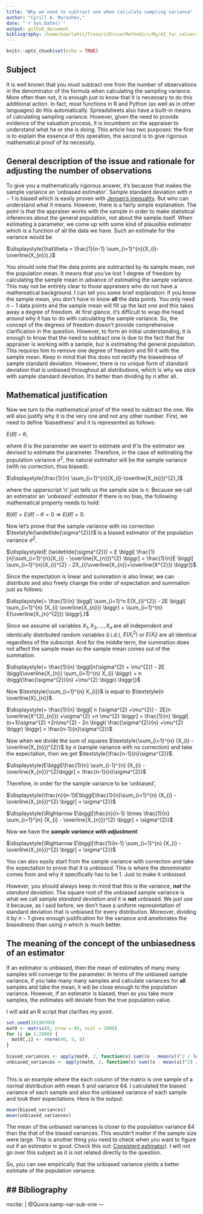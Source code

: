 ```yaml
---
title: "Why we need to subtract one when calculate sampling variance"
author: "Cyrill A. Murashev,"
date: "`r Sys.Date()`"
output: github_document
bibliography: /home/kaarlahti/TresoritDrive/Methodics/My/AI_for_valuers/Book/AI_for_valuers_book/Mathstat.bib
---
```


```r
knitr::opts_chunk$set(echo = TRUE)
```
## Subject

It is well known that you must subtract one from the number of observations in the denominator of the formula when calculating the sampling variance. More often than not, it is enough just to know that it is necessary to do this additional action. In fact, most functions in R and Python (as well as in other languages) do this automatically. Spreadsheets also have a built-in means of calculating sampling variance. However, given the need to provide evidence of the valuation process, it is incumbent on the appraiser to understand what he or she is doing. This article has two purposes: the first is to explain the essence of this operation, the second is to give rigorous mathematical proof of its necessity.

## General description of the issue and rationale for adjusting the number of observations

To give you a mathematically rigorous answer, it's because that makes the sample variance an 'unbiased estimator'. Sample standard deviation with $\textstyle{n-1}$ is biased which is easily proven with [Jensen's inequality](https://en.wikipedia.org/wiki/Jensen's_inequality). But who can understand what it means. However, there is a fairly simple explanation. The point is that the appraiser works with the sample in order to make statistical inferences about the general population, not about the sample itself. When estimating a parameter, we come up with some kind of plausible estimator which is a function of all the data we have. Such an estimate for the variance would be

$\displaystyle{\hat\theta = \frac{1}{n-1} \sum_{i=1}^{n}(X_{i}-\overline{X_{n}}).}$

You should note that the data points are subtracted by its sample mean, not the population mean. It means that you've lost 1 degree of freedom by calculating the sample mean in advance of estimating the sample variance. This may not be entirely clear to those appraisers who do not have a mathematical background. I can tell you some brief explanation: if you know the sample mean, you don't have to know **all** the data points. You only need $\textstyle{n-1}$ data points and the sample mean will fill up the last one and this takes away a degree of freedom. At first glance, it's difficult to wrap the head around why it has to do with calculating the sample variance. So, the concept of the degrees of freedom doesn't provide comprehensive clarification in the question. However, to form an initial understanding, it is enough to know that the need to subtract one is due to the fact that the appraiser is working with a sample, but is estimating the general population. This requires him to remove one degree of freedom and fill it with the sample mean. Keep in mind that this does not rectify the biasedness of sample standard deviation. However, there is no unique form of standard deviation that is unbiased throughout all distributions, which is why we stick with sample standard deviation. It's better than dividing by $\textstyle{n}$ after all.

## Mathematical justification

Now we turn to the mathematical proof of the need to subtract the one. We will also justify why it is the very one and not any other number. First, we need to define 'biasedness' and it is represented as follows:

$\displaystyle{E(\hat\theta)-\theta,}$

where $\textstyle{\theta}$ is the parameter we want to estimate and $\textstyle{\hat\theta}$ is the estimator we devised to estimate the parameter. Therefore, in the case of estimating the population variance $\textstyle{\sigma^{2}}$, the natural estimator will be the sample variance (with no correction, thus biased):

$\displaystyle{\frac{1}{n} \sum_{i=1}^{n}(X_{i}-\overline{X_{n}})^{2},}$

where the upperscript $\textstyle{'n'}$ just tells us the sample size is $\textstyle{n}$. Because we call an estimator an _'unbiased' estimator_ if there is no bias, the following mathematical property needs to hold:

$\displaystyle{B(\hat\theta) = E(\hat\theta) - \theta = 0 \Rightarrow E(\hat\theta) = 0.}$

Now let's prove that the sample variance with no correction $\textstyle{\widetilde{\sigma^{2}}}$ is a biased estimator of the population variance $\textstyle{\sigma^{2}}$.

$\displaystyle{E (\widetilde{\sigma^{2}}) = E \biggl[ \frac{1}{n}\sum_{i=1}^{n}(X_{i} - \overline{X_{n}})^{2} \biggr] = \frac{1}{n}E \biggl[ \sum_{i=1}^{n}(X_{i}^{2} - 2X_{i}\overline{X_{n}}+\overline{X^{2}}) \biggr]}$

Since the expectation is linear and summation is also linear, we can distribute and also freely change the order of expectation and summation just as follows:

$\displaystyle{= \frac{1}{n} \biggl[ \sum_{i=1}^n E(X_{i}^{2}) - 2E \biggl( \sum_{i=1}^{n} (X_{i} \overline{X_{n}}) \biggr) + \sum_{i=1}^{n} E(\overline{X_{n}^{2}}) \biggr].}$

Since we assume all variables $\textstyle{X_{1}, X_{2}, \ldots, X_{n}}$ are all independent and identically distributed random variables (i.i.d.), $\textstyle{E(X_{i}^{2})}$ or $\textstyle{E(X_{i})}$ are all identical regardless of the subscript. And for the middle term, the summation does not affect the sample mean so the sample mean comes out of the summation.

$\displaystyle{= \frac{1}{n} \biggl[n(\sigma^{2} + \mu^{2}) - 2E \biggl(\overline{X_{n}} \sum_{i=1}^{n} X_{i} \biggr) + n \biggl(\frac{\sigma^{2}}{n} +\mu^{2} \biggr) \biggr]}$

Now $\textstyle{\sum_{i=1}^{n} X_{i}}$ is equal to $\textstyle{n \overline{X}_{n}}$.

$\displaystyle{= \frac{1}{n} \biggl[ n (\sigma^{2} +\mu^{2}) - 2E(n \overline{X^{2}_{n}}) +\sigma^{2} +n \mu^{2} \biggr] = \frac{1}{n} \biggl[ (n+1)\sigma^{2} +2n\mu^{2} - 2n \biggl( \frac{\sigma^{2}}{n} +\mu^{2} \biggr) \biggr] = \frac{n-1}{n}\sigma^{2}}$

Now when we divide the sum of squares $\textstyle{\sum_{i=1}^{n} (X_{i} - \overline{X_{n}})^{2}}$ by $\textstyle{n}$ (sample variance with no correction) and take the expectation, then we get $\textstyle{\frac{n-1}{n}\sigma^{2}}$.

$\displaystyle{E\biggl[\frac{1}{n} \sum_{i-1}^{n} (X_{i} - \overline{X_{n}})^{2}\biggr] = \frac{n-1}{n}\sigma^{2}}$

Therefore, in order for the sample variance to be 'unbiased',

$\displaystyle{\frac{n}{n-1}E\biggl[\frac{1}{n}\sum_{i=1}^{n} (X_{i} - \overline{X_{n}})^{2} \biggr] = \sigma^{2}}$

$\displaystyle{\Rightarrow E\biggl[\frac{n}{n-1} \times \frac{1}{n} \sum_{i=1}^{n} (X_{i} - \overline{X_{n}})^{2} \biggr] = \sigma^{2}}$

Now we have the **_sample variance with adjustment_**.

$\displaystyle{\Rightarrow E\biggl[\frac{1}{n-1} \sum_{i=1}^{n} (X_{i} - \overline{X_{n}})^{2} \biggr] = \sigma^{2}}$

You can also easily start from the sample variance with correction and take the expectation to prove that it is _unbiased_. This is where the denominator comes from and why it specifically has to be 1. Just to make it _unbiased_.

However, you should always keep in mind that this is the variance, _**not** the standard deviation_. The square root of the unbiased sample variance is what we call _sample standard deviation_ and it is **not** unbiased. We just use it because, as I said before, we don't have a uniform representation of standard deviation that is unbiased for every distribution. Moreover, dividing it by $\textstyle{n-1}$ gives enough justification for the variance and ameliorates the biasedness than using $n$ which is much better.

## The meaning of the concept of the unbiasedness of an estimator

If an estimator is unbiased, then the mean of estimates of many many samples will converge to the parameter. In terms of the unbiased sample variance, if you take many many samples and calculate variances for **all** samples and take the mean, it will be close enough to the population variance. However, if an estimator is biased, then as you take more samples, the estimates will deviate from the true population value.

I will add an R script that clarifies my point.

```r

set.seed(19190709) 
mat0 <- matrix(0, nrow = 40, ncol = 2000) 
for (i in 1:2000) { 
  mat0[,i] <- rnorm(40, 5, 8) 
} 
 
biased_variances <- apply(mat0, 2, function(x) sum((x - mean(x))^2 / length(x))) 
unbiased_variances <- apply(mat0, 2, function(x) sum((x - mean(x))^2) / (length(x)-1)) 
 
```
This is an example where the each column of the matrix is one sample of a normal distribution with mean 5 and variance 64. I calculated the biased variance of each sample and also the unbiased variance of each sample and took their expectations.
Here is the output:
```r

mean(biased_variances) 
mean(unbiased_variances)

```

The mean of the unbiased variances is closer to the population variance 64 than the that of the biased variances. This wouldn't matter if the sample size were large. This is another thing you need to check when you want to figure out if an estimator is good. Check this out: [Consistent estimator](https://en.wikipedia.org/wiki/Consistent_estimator)). I will not go over this subject as it is not related directly to the question.

So, you can see empirically that the unbiased variance yields a better estimate of the population variance.

## Bibliography
---
nocite: |
  @Quora:samp-var-sub-one
---

